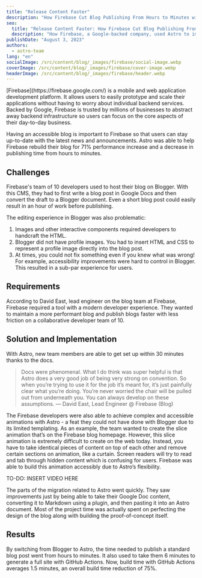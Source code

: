 ```yaml
---
title: "Release Content Faster"
description: "How Firebase Cut Blog Publishing From Hours to Minutes with Astro"
seo:
  title: "Release Content Faster: How Firebase Cut Blog Publishing From Hours to Minutes with Astro"
  description: "How Firebase, a Google-backed company, used Astro to improve their blog performance by 71%."
publishDate: "August 3, 2023"
authors:
  - astro-team
lang: "en"
socialImage: /src/content/blog/_images/firebase/social-image.webp
coverImage: /src/content/blog/_images/firebase/cover-image.webp
headerImage: /src/content/blog/_images/firebase/header.webp
---
```



<div class="text-white space-y-8">
	<div class="text-2xl leading-normal tracking-normal text-astro-gray-100">
		[Firebase](https://firebase.google.com/) is a mobile and web application development platform. It allows users to easily
         prototype and scale their applications without having to worry about individual backend services. 
         Backed by Google, Firebase is trusted by millions of businesses to abstract away backend 
         infrastructure so users can focus on the core aspects of their day-to-day business.
	</div>

Having an accessible blog is important to Firebase so that users can stay up-to-date with the latest news and announcements. Astro was able to help Firebase rebuild their blog for 71% performance increase and a decrease in publishing time from hours to minutes.

</div>

<ImageFigure caption="Lighthouse scores for Firebase blog.">
    <BlogContentImage src={lighthouseScoreComparison} />
</ImageFigure>


## Challenges

Firebase's team of 10 developers used to host their blog on Blogger. With this CMS, they had to first write a blog post in Google Docs and then convert the draft to a Blogger document. Even a short blog post could easily result in an hour of work before publishing.

The editing experience in Blogger was also problematic:

1. Images and other interactive components required developers to handcraft the HTML.
2. Blogger did not have profile images. You had to insert HTML and CSS to represent a profile image directly into the blog post.
3. At times, you could not fix something even if you knew what was wrong! For example, accessibility improvements were hard to control in Blogger. This resulted in a sub-par experience for users.

## Requirements

According to David East, lead engineer on the blog team at Firebase, Firebase required a tool with a modern developer experience. They wanted to maintain a more performant blog and publish blogs faster with less friction on a collaborative developer team of 10.

<ImageFigure caption="Partial hydration.">
    <BlogContentImage src={partialHydration} />
</ImageFigure>


## Solution and Implementation

With Astro, new team members are able to get set up within 30 minutes thanks to the docs.

<Blockquote>
	<Fragment slot="quote">
		Docs were phenomenal. What I do think was super helpful is that Astro does a very good job of being very strong on convention. So when you’re trying to use it for the job it’s meant for, it’s just painfully clear what you’re doing. You’re never worried the chair will be pulled out from underneath you. You can always develop on these assumptions.
	</Fragment>
	<Fragment slot="caption">— David East, Lead Engineer @ Firebase (Blog)</Fragment>
</Blockquote>

The Firebase developers were also able to achieve complex and accessible animations with Astro - a feat they could not have done with Blogger due to its limited templating. As an example, the team wanted to create the slice animation that’s on the Firebase blog homepage. However, this slice animation is extremely difficult to create on the web today. Instead, you have to take identical pieces of content on top of each other and remove certain sections on animation, like a curtain. Screen readers will try to read and tab through hidden content which is confusing for users. Firebase was able to build this animation accessibly due to Astro’s flexibility.

TO-DO: INSERT VIDEO HERE

The parts of the migration related to Astro went quickly. They saw improvements just by being able to take their Google Doc content, converting it to Markdown using a plugin, and then pasting it into an Astro document. Most of the project time was actually spent on perfecting the design of the blog along with building the proof-of-concept itself.

## Results

By switching from Blogger to Astro, the time needed to publish a standard blog post went from hours to minutes. It also used to take them 6 minutes to generate a full site with GitHub Actions. Now, build time with GitHub Actions averages 1.5 minutes, an overall build time reduction of 75%.

<ImageFigure caption="Firebase's backend features.">
	<BlogContentImage src={firebaseFeatures} />
</ImageFigure>
